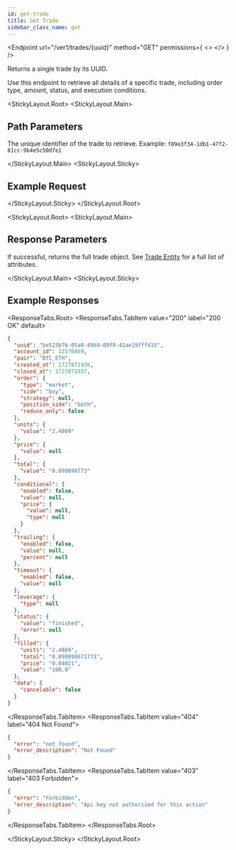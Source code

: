 ```yaml
---
id: get-trade
title: Get Trade
sidebar_class_name: get
---
```



<Endpoint
  url="/ver1/trades/{uuid}"
  method="GET"
  permissions={
    <>
      <Permission title="Permission" description="SMART_TRADES_READ" />
      <Permission title="Security" description="SIGNED" />
    </>
  }
/>

Returns a single trade by its UUID.

<Informer variant="info">
  Use this endpoint to retrieve all details of a specific trade, including order type, amount, status, and execution conditions.
</Informer>

<Separator />

<StickyLayout.Root>
  <StickyLayout.Main>

## Path Parameters

<ApiParam name="uuid" type="string" id="uuid" required>
  The unique identifier of the trade to retrieve. Example: <code>f89e3f34-1db1-47f2-81cc-9b4e5c50d7e1</code>
</ApiParam>

  </StickyLayout.Main>
  <StickyLayout.Sticky>

## Example Request

<NoContentEndpoint method="GET" endpoint="/ver1/trades/f89e3f34-1db1-47f2-81cc-9b4e5c50d7e1" />

  </StickyLayout.Sticky>
</StickyLayout.Root>

<StickyLayout.Root>
  <StickyLayout.Main>

## Response Parameters

If successful, returns the full trade object. See [Trade Entity](/docs/smart-trade/simple_test) for a full list of attributes.

  </StickyLayout.Main>
  <StickyLayout.Sticky>

## Example Responses

<ResponseTabs.Root>
  <ResponseTabs.TabItem value="200" label="200 OK" default>

```json
{
  "uuid": "be523b7b-05a0-49b9-89f9-41ae19fff415",
  "account_id": 32576869,
  "pair": "BTC_ETH",
  "created_at": 1727871936,
  "closed_at": 1727871937,
  "order": {
    "type": "market",
    "side": "buy",
    "strategy": null,
    "position_side": "both",
    "reduce_only": false
  },
  "units": {
    "value": "2.4869"
  },
  "price": {
    "value": null
  },
  "total": {
    "value": "0.099898773"
  },
  "conditional": {
    "enabled": false,
    "value": null,
    "price": {
      "value": null,
      "type": null
    }
  },
  "trailing": {
    "enabled": false,
    "value": null,
    "percent": null
  },
  "timeout": {
    "enabled": false,
    "value": null
  },
  "leverage": {
    "type": null
  },
  "status": {
    "value": "finished",
    "error": null
  },
  "filled": {
    "units": "2.4869",
    "total": "0.099998671773",
    "price": "0.04021",
    "value": "100.0"
  },
  "data": {
    "cancelable": false
  }
}
```

  </ResponseTabs.TabItem>
  <ResponseTabs.TabItem value="404" label="404 Not Found">

```json
{
  "error": "not_found",
  "error_description": "Not Found"
}
```

  </ResponseTabs.TabItem>
  <ResponseTabs.TabItem value="403" label="403 Forbidden">

```json
{
  "error": "Forbidden",
  "error_description": "Api key not authorized for this action"
}
```

  </ResponseTabs.TabItem>
</ResponseTabs.Root>

  </StickyLayout.Sticky>
</StickyLayout.Root>